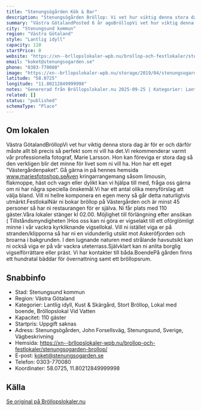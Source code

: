 ```yaml
---
title: "Stenungsögården Kök & Bar"
description: "Stenungsögården Bröllop: Vi vet hur viktig denna stora dag är för er och därför måste allt bli precis så perfekt som ni vill ha det"
summary: "Västra GötalandPosted 6 år agoBröllopVi vet hur viktig denna stora dag är för er och därför måste allt bli precis så perfekt som ni vill ha det.Vi rekommenderar varmt vår professionella fotograf,…"
city: "Stenungsund kommun"
region: "Västra Götaland"
style: "Lantlig idyll"
capacity: 110
startPrice: 0
website: "https://xn--brllopslokaler-wpb.nu/brollop-och-festlokaler/stenungsogarden-brollop/"
email: "koket@stenungsogarden.se"
phone: "0303-770080"
image: "https://xn--brllopslokaler-wpb.nu/storage/2019/04/stenungsogarden-brollop-festlokal-4.webp"
latitude: "58.0725"
longitude: "11.80212849999998"
notes: "Genererad från Bröllopslokaler.nu 2025-09-25 | Kategorier: Lantlig idyll, Kust & Skärgård, Stort Bröllop, Lokal med boende, Bröllopslokal Vid Vatten"
related: []
status: "published"
schemaType: "Place"
---
```


## Om lokalen

Västra GötalandBröllopVi vet hur viktig denna stora dag är för er och därför måste allt bli precis så perfekt som ni vill ha det.Vi rekommenderar varmt vår professionella fotograf, Marie Larsson. Hon kan föreviga er stora dag så den verkligen blir det minne för livet som ni vill ha. Hon har ett eget ”Västergårdenpaket”. Gå gärna in på hennes hemsida www.mariesfotoshop.seÄven kringarrangemang såsom limousin, flakmoppe, häst och vagn eller dylikt kan vi hjälpa till med, fråga oss gärna om ni har några speciella önskemål.Vi har ett antal olika menyförslag att välja bland. Vill ni hellre komponera en egen meny så går detta naturligtvis utmärkt.FestlokalNär ni bokar bröllop på Västergården och är minst 45 personer så har ni restaurangen för er själva. Ni får plats med 110 gäster.Våra lokaler stänger kl 02.00. Möjlighet till förlängning efter ansökan ( Tillståndsmyndigheten )Hos oss kan ni göra er vigselakt till ett oförglömligt minne i vår vackra kyrkliknande vigsellokal. Vill ni istället viga er på stranden/klipporna så har ni en vidunderlig utsikt mot Askeröfjorden och broarna i bakgrunden. I den lugnande naturen med strålande havsutsikt kan ni också viga er på vår vackra uteterrass.Självklart kan ni anlita borglig vigselförrättare eller präst. Vi har kontakter till båda.BoendePå gården finns ett hundratal bäddar för övernattning samt ett bröllopsrum.

## Snabbinfo

- Stad: Stenungsund kommun
- Region: Västra Götaland
- Kategorier: Lantlig idyll, Kust & Skärgård, Stort Bröllop, Lokal med boende, Bröllopslokal Vid Vatten
- Kapacitet: 110 gäster
- Startpris: Uppgift saknas
- Adress: Stenungsögården, John Forsellsväg, Stenungsund, Sverige, Vägbeskrivning
- Hemsida: https://xn--brllopslokaler-wpb.nu/brollop-och-festlokaler/stenungsogarden-brollop/
- E-post: koket@stenungsogarden.se
- Telefon: 0303-770080
- Koordinater: 58.0725, 11.80212849999998

## Källa

[Se original på Bröllopslokaler.nu](https://xn--brllopslokaler-wpb.nu/brollop-och-festlokaler/stenungsogarden-brollop/)
